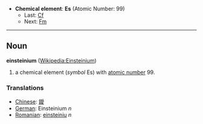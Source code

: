 *'''Chemical element''': '''Es''' (Atomic Number: 99)
**Last: [[Californium|Cf]]
**Next: [[Fermium|Fm]]
----
== Noun ==
'''einsteinium''' ([[en:Einsteinium|Wikipedia:Einsteinium]])

# a chemical element (''symbol'' Es) with [[atomic number]] 99.

===Translations===
*[[Chinese]]: [[鑀]]
*[[German]]: Einsteinium ''n''
*[[Romanian]]: [[einsteiniu]] ''n''